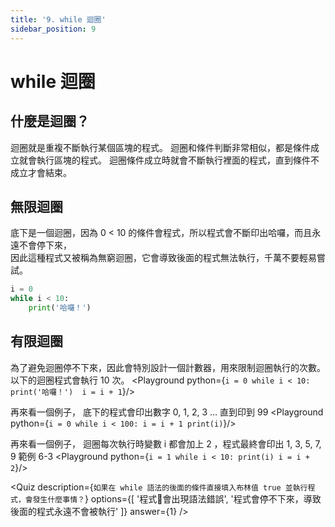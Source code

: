 ```yaml
---
title: '9. while 迴圈'
sidebar_position: 9
---
```


# while 迴圈

## 什麼是迴圈？
迴圈就是重複不斷執行某個區塊的程式。
迴圈和條件判斷非常相似，都是條件成立就會執行區塊的程式。
迴圈條件成立時就會不斷執行裡面的程式，直到條件不成立才會結束。

## 無限迴圈
底下是一個迴圈，因為 0 < 10 的條件會程式，所以程式會不斷印出哈囉，而且永遠不會停下來，<br/>
因此這種程式又被稱為無窮迴圈，它會導致後面的程式無法執行，千萬不要輕易嘗試。
```python
i = 0
while i < 10:
    print('哈囉！') 
```

## 有限迴圈
為了避免迴圈停不下來，因此會特別設計一個計數器，用來限制迴圈執行的次數。
以下的迴圈程式會執行 10 次。
<Playground python={`
i = 0
while i < 10:
    print('哈囉！') 
    i = i + 1
`}/>

再來看一個例子，
底下的程式會印出數字 0, 1, 2, 3 … 直到印到 99
<Playground python={`
i = 0
while i < 100:
    i = i + 1
    print(i)
`}/>

再來看一個例子，
迴圈每次執行時變數 i 都會加上 2 ，程式最終會印出 1, 3, 5, 7, 9
範例 6-3
<Playground python={`
i = 1
while i < 10:
    print(i)
    i = i + 2
`}/>


<Quiz
  description={`如果在 while 語法的後面的條件直接填入布林值 true 並執行程式，會發生什麼事情？`}
  options={[
      '程式會出現語法錯誤',
      '程式會停不下來，導致後面的程式永遠不會被執行'
  ]}
  answer={1}
/>